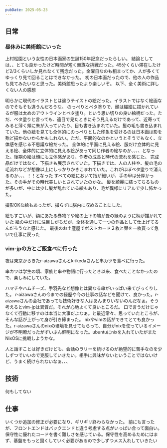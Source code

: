 ```yaml
---
pubDate: 2025-05-23
---
```



## 日常

### 昼休みに美術館にいった
上村松園という女性の日本画家の生誕150年記念だったらしい。
結論としては、、とても良かったけど時間が短く無謀な挑戦だった。45分くらい滞在したけど2/3くらいしか見れなくて残念だった。金曜日なのも相まってか、人が多くてゆっくり見て回ることはできなかった。
初の日本画だったので、他の人の作品も見てみたいなと思った。美術館思ったより楽しいぞ。
以下、全く美術に詳しくない人の感想

明らかに現代のイラストとは違うテイストの絵だった。イラストではなく絵画なのでそもそも違うんだろうな。
のっぺりとベタ塗りで、顔は繊細に描かれているが服は太めのアウトラインとベタ塗り。という思い切りの良い絵柄だった。ただ、ベタ塗りと言っても、遠目で見たときにそう見えるだけであって、近寄ってみると薄く頬に朱が入っていたり、目も書き込まれていた。髪の毛も書き込まれていた。他の絵を見ても全体的にのっぺりとした印象を受けるのは日本画は影を殆ど描かないからかもしれない。ただ、平面的なのかというとそうでもなく、立体感を感じる不思議な絵だった。
全体的に平面に見える絵、服だけ立体的に見える絵、全体的に立体的に見える絵があって同じ作者の絵なのか、、、、となった。後期の絵は顔にも立体感があり、作者の成長と時代の流れを感じた。
完成品だけではなく、下描きも展示されていた。下描きでは、人の人柱や、髪の毛の毛流れなどが想像以上にしっかりかきこまれていた。これがほぼベタ塗りで消えるのか、、、！！となった
すべての絵において指が細いが、手の甲は分厚かった。その手がその時代美しいとされていたのかな。
髪を綺麗に結ってちるものが多いが、中には少し髪が乱れている絵もあり、毛が異様にリアルで少し怖かった。

撮影OKな絵もあったが、撮らずに脳内に収めることにした。

絵もすごいが、額にあたる巻物？や絵の上下の端が畳の縁のように柄が描かれていた
絵の中だけに注目しがちだが、全体を通して一つの作品として仕上げてるんだろうなと感じた。
最後のお土産屋でポストカード２枚と栞を一枚買って急いで仕事に戻った

### vim-jpの方とご飯食べに行った

夜は東京からきたr-aizawaさんとk-ikedaさんと串カツを食べに行った。

串カツは学生の頃、家族と串や物語に行ったとき以来、食べたことなかったので、楽しみにしていた。

ハマチやハムチーズ、手羽先など想像とは異なる串がいっぱい来てびっくりした。
r-aizawaさんの今までの経歴や今の仕事の話などを聞けて、良かった。r-aizawaさんの会社であっても技術好きな人はあんまりいないのんだなぁ。そう考えるとvim-jpは異質だ。それが心地よくて良いところだ。
口で言うだけじゃなくて行動に移すのは本当に大事だよなぁ。と最近常々、思っていたところが、そんな話が上がって身が引き締まった。
nixやvimの話ができてとても良かった。r-aizawaさんのnixの環境を見せてもらって、自分がnixを使っているイメージが不明瞭だったがずいぶん鮮明になった。ubuntuにnixを入れていたがまたNixOSに挑戦しようかな。

人と話すことは好きだけども、会話のラリーを続けるのが絶望的に苦手なのを少しずつでいいので克服していきたい。相手に興味がないということではないけど、うまく続けられないなぁ、、、



## 技術

何もしてない


## 仕事

いくつか追加の修正が必要になり、ギリギリ終わらなかった。
前にも言ったが、フロントエンドはバックエンドと違う考慮する点がいっぱい合って面白い。保守性に優れたコードを書く難しさを感じている。保守性を高めるためにはまず、基盤をもっと固くしていく必要があるので少しずつメス入れしていきたい

